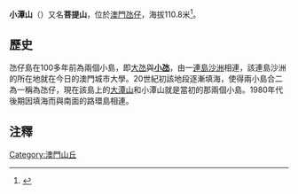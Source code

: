 {{澳門地理}}
'''小潭山'''（{{lang-pt|Taipa Pequena}}）又名'''菩提山'''，位於[[澳門|澳門]][[氹仔|氹仔]]，海拔110.8米<ref>{{Cite web |url=http://nature.iacm.gov.mo/c/trails/detail.aspx?id=e698c592-87dc-4c94-a5de-a0d1f68a02c7 |title=小潭山 2000 環山徑 |access-date=2013-04-10 |archive-url=https://web.archive.org/web/20150717172003/http://nature.iacm.gov.mo/c/trails/detail.aspx?id=e698c592-87dc-4c94-a5de-a0d1f68a02c7 |archive-date=2015-07-17 |dead-url=yes }}</ref>。

== 歷史 ==
氹仔島在100多年前為兩個小島，即[[大氹|大氹]]與'''[[小氹|小氹]]'''，由一[[連島沙洲|連島沙洲]]相連，該連島沙洲的所在地就在今日的澳門城市大學。20世紀初該地段逐漸填海，使得兩小島合二為一稱為氹仔，現在該島上的[[大潭山|大潭山]]和小潭山就是當初的那兩個小島。1980年代後期因填海而與南面的路環島相連。

==注釋==
<references />

[[Category:澳門山丘|Category:澳門山丘]]
{{MO-stub}}